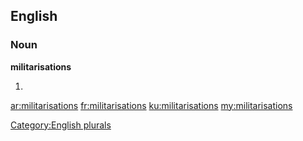 ==English==

===Noun===
'''militarisations'''

# {{plural of|[[militarisation]]}}

[[Category:English plurals]]

[[ar:militarisations]]
[[fr:militarisations]]
[[ku:militarisations]]
[[my:militarisations]]